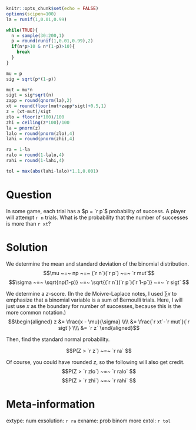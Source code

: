 ```r
knitr::opts_chunk$set(echo = FALSE)
options(scipen=100)
la = runif(1,0.01,0.99)

while(TRUE){
  n = sample(30:200,1)
  p = round(runif(1,0.01,0.99),2)
  if(n*p>10 & n*(1-p)>10){
    break
  }
}

mu = p
sig = sqrt(p*(1-p))

mut = mu*n
sigt = sig*sqrt(n)
zapp = round(qnorm(la),2)
xt = round(floor(mut+zapp*sigt)+0.5,1)
z = (xt-mut)/sigt
zlo = floor(z*100)/100
zhi = ceiling(z*100)/100
la = pnorm(z)
lalo = round(pnorm(zlo),4)
lahi = round(pnorm(zhi),4)

ra = 1-la
ralo = round(1-lalo,4)
rahi = round(1-lahi,4)

tol = max(abs(lahi-lalo)*1.1,0.001)
```

Question
========

In some game, each trial has a $p = `r p`$ probability of success. A player will attempt `r n` trials. What is the probability that the number of successes is more than `r xt`?


Solution
========

We determine the mean and standard deviation of the binomial distribution.
$$\mu ~=~ np ~=~ (`r n`)(`r p`) ~=~ `r mut`$$
$$\sigma ~=~ \sqrt{np(1-p)} ~=~ \sqrt{(`r n`)(`r p`)(`r 1-p`)} ~=~ `r sigt` $$

We determine a $z$-score. (In the de Moivre-Laplace notes, I used $\sum x$ to emphasize that a binomial variable is a sum of Bernoulli trials. Here, I will just use $x$ as the boundary for number of successes, because this is the more common notation.)
$$\begin{aligned}
z &= \frac{x - \mu}{\sigma} \\\\
&= \frac{`r xt`-`r mut`}{`r sigt`} \\\\
&= `r z`
\end{aligned}$$

Then, find the standard normal probability.

$$P(Z > `r z`) ~=~ `r ra` $$

Of course, you could have rounded $z$, so the following will also get credit.
$$P(Z > `r zlo`) ~=~ `r ralo` $$
$$P(Z > `r zhi`) ~=~ `r rahi` $$



Meta-information
================
extype: num
exsolution: `r ra`
exname: prob binom more
extol: `r tol`
